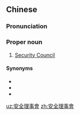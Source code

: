 {{also|安全理事会}}
==Chinese==
{{zh-forms|s=安全理事会|type=23}}

===Pronunciation===
{{zh-pron
|m=Ānquán Lǐshìhuì
|c=on1 cyun4 lei5 si6 wui6-2
|cat=pn
}}

===Proper noun===
{{zh-proper noun}}

# [[Security Council]]

====Synonyms====
* {{zh-l|安理會}}
* {{zh-l|聯合國安理會}}
* {{zh-l|聯合國安全理事會}}

[[uz:安全理事會]]
[[zh:安全理事會]]